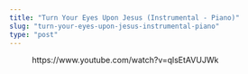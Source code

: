 ```yaml
---
title: "Turn Your Eyes Upon Jesus (Instrumental - Piano)"
slug: "turn-your-eyes-upon-jesus-instrumental-piano"
type: "post"
---
```


<!-- wp:embed {"url":"https://www.youtube.com/watch?v=qlsEtAVUJWk","type":"video","providerNameSlug":"youtube","responsive":true,"className":"wp-embed-aspect-16-9 wp-has-aspect-ratio"} -->
<figure class="wp-block-embed is-type-video is-provider-youtube wp-block-embed-youtube wp-embed-aspect-16-9 wp-has-aspect-ratio"><div class="wp-block-embed__wrapper">
https://www.youtube.com/watch?v=qlsEtAVUJWk
</div></figure>
<!-- /wp:embed -->